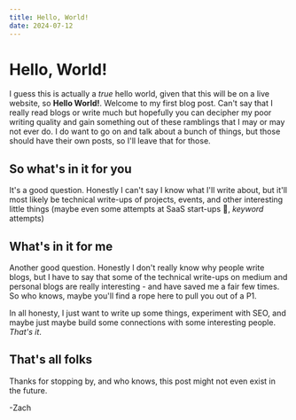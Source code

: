 ```yaml
---
title: Hello, World!
date: 2024-07-12
---
```


# Hello, World!

I guess this is actually a *true* hello world, given that this will be on a live website, so **Hello World!**. Welcome to my first blog post. Can't say that I really read blogs or write much but hopefully you can decipher my poor writing quality and gain something out of these ramblings that I may or may not ever do. I do want to go on and talk about a bunch of things, but those should have their own posts, so I'll leave that for those.

## So what's in it for you
It's a good question. Honestly I can't say I know what I'll write about, but it'll most likely be technical write-ups of projects, events, and other interesting little things (maybe even some attempts at SaaS start-ups 👀, *keyword* attempts)

## What's in it for me
Another good question. Honestly I don't really know why people write blogs, but I have to say that some of the technical write-ups on medium and personal blogs are really interesting - and have saved me a fair few times. So who knows, maybe you'll find a rope here to pull you out of a P1. 

In all honesty, I just want to write up some things, experiment with SEO, and maybe just maybe build some connections with some interesting people. *That's it*. 

## That's all folks
Thanks for stopping by, and who knows, this post might not even exist in the future.

-Zach